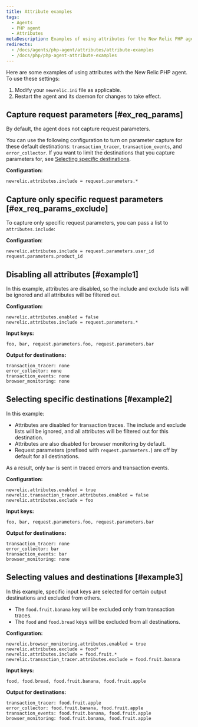 ```yaml
---
title: Attribute examples
tags:
  - Agents
  - PHP agent
  - Attributes
metaDescription: Examples of using attributes for the New Relic PHP agent.
redirects:
  - /docs/agents/php-agent/attributes/attribute-examples
  - /docs/php/php-agent-attribute-examples
---
```


Here are some examples of using attributes with the New Relic PHP agent. To use these settings:

1. Modify your `newrelic.ini` file as applicable.
2. Restart the agent and its daemon for changes to take effect.

## Capture request parameters [#ex_req_params]

By default, the agent does not capture request parameters.

You can use the following configuration to turn on parameter capture for these default destinations: `transaction_tracer`, `transaction_events`, and `error_collector`. If you want to limit the destinations that you capture parameters for, see [Selecting specific destinations](#example2).

**Configuration:**

```
newrelic.attributes.include = request.parameters.*
```

## Capture only specific request parameters [#ex_req_params_exclude]

To capture only specific request parameters, you can pass a list to `attributes.include`:

**Configuration**:

```
newrelic.attributes.include = request.parameters.user_id request.parameters.product_id
```

## Disabling all attributes [#example1]

In this example, attributes are disabled, so the include and exclude lists will be ignored and all attributes will be filtered out.

**Configuration:**

```
newrelic.attributes.enabled = false
newrelic.attributes.include = request.parameters.*
```

**Input keys:**

```
foo, bar, request.parameters.foo, request.parameters.bar
```

**Output for destinations:**

```
transaction_tracer: none
error_collector: none
transaction_events: none
browser_monitoring: none
```

## Selecting specific destinations [#example2]

In this example:

* Attributes are disabled for transaction traces. The include and exclude lists will be ignored, and all attributes will be filtered out for this destination.
* Attributes are also disabled for browser monitoring by default.
* Request parameters (prefixed with `request.parameters.`) are off by default for all destinations.

As a result, only `bar` is sent in traced errors and transaction events.

**Configuration:**

```
newrelic.attributes.enabled = true
newrelic.transaction_tracer.attributes.enabled = false
newrelic.attributes.exclude = foo
```

**Input keys:**

```
foo, bar, request.parameters.foo, request.parameters.bar
```

**Output for destinations:**

```
transaction_tracer: none
error_collector: bar
transaction_events: bar
browser_monitoring: none
```

## Selecting values and destinations [#example3]

In this example, specific input keys are selected for certain output destinations and excluded from others.

* The `food.fruit.banana` key will be excluded only from transaction traces.
* The `food` and `food.bread` keys will be excluded from all destinations.

**Configuration:**

```
newrelic.browser_monitoring.attributes.enabled = true
newrelic.attributes.exclude = food*
newrelic.attributes.include = food.fruit.*
newrelic.transaction_tracer.attributes.exclude = food.fruit.banana
```

**Input keys:**

```
food, food.bread, food.fruit.banana, food.fruit.apple
```

**Output for destinations:**

```
transaction_tracer: food.fruit.apple
error_collector: food.fruit.banana, food.fruit.apple
transaction_events: food.fruit.banana, food.fruit.apple
browser_monitoring: food.fruit.banana, food.fruit.apple
```